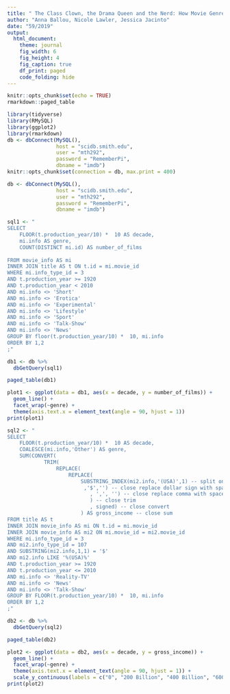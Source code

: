 ```yaml
---
title: " The Class Clown, the Drama Queen and the Nerd: How Movie Genres are mirroring our favorite High School Stereotypes "
author: "Anna Ballou, Nicole Lawler, Jessica Jacinto"
date: "59/2019"
output: 
  html_document:
    theme: journal
    fig_width: 6
    fig_height: 4
    fig_caption: true
    df_print: paged
    code_folding: hide
---
```


```r
knitr::opts_chunk$set(echo = TRUE)
rmarkdown::paged_table
```

```r
library(tidyverse)
library(RMySQL)
library(ggplot2)
library(rmarkdown)
db <- dbConnect(MySQL(), 
                host = "scidb.smith.edu", 
                user = "mth292", 
                password = "RememberPi", 
                dbname = "imdb")
knitr::opts_chunk$set(connection = db, max.print = 400)
```

```r
db <- dbConnect(MySQL(),
                host = "scidb.smith.edu",
                user = "mth292",
                password = "RememberPi",
                dbname = "imdb")
```
                
```r
sql1 <- "
SELECT 
	FLOOR(t.production_year/10) *  10 AS decade,
	mi.info AS genre, 
	COUNT(DISTINCT mi.id) AS number_of_films
    
FROM movie_info AS mi
INNER JOIN title AS t ON t.id = mi.movie_id
WHERE mi.info_type_id = 3
AND t.production_year >= 1920
AND t.production_year < 2010
AND mi.info <> 'Short'
AND mi.info <> 'Erotica'
AND mi.info <> 'Experimental'
AND mi.info <> 'Lifestyle'
AND mi.info <> 'Sport'
AND mi.info <> 'Talk-Show'
AND mi.info <> 'News'
GROUP BY floor(t.production_year/10) *  10, mi.info
ORDER BY 1,2
;"

db1 <- db %>%
  dbGetQuery(sql1)

paged_table(db1)
```

```r
plot1 <- ggplot(data = db1, aes(x = decade, y = number_of_films)) +
  geom_line() +
  facet_wrap(~genre) +
  theme(axis.text.x = element_text(angle = 90, hjust = 1))
print(plot1)
```


```r
sql2 <- "
SELECT 
	FLOOR(t.production_year/10) *  10 AS decade,
	COALESCE(mi.info,'Other') AS genre, 
    SUM(CONVERT(
			TRIM(
				REPLACE(
					REPLACE(
						SUBSTRING_INDEX(mi2.info,'(USA)',1) -- split on 'USA'
						 ,'$','') -- close replace dollar sign with space
                           , ',', '') -- close replace comma with space 
                           ) -- close trim
                           , signed) -- close convert
						) AS gross_income -- close sum
FROM title AS t
INNER JOIN movie_info AS mi ON t.id = mi.movie_id
INNER JOIN movie_info AS mi2 ON mi.movie_id = mi2.movie_id
WHERE mi.info_type_id = 3
AND mi2.info_type_id = 107
AND SUBSTRING(mi2.info,1,1) = '$'
AND mi2.info LIKE '%(USA)%'
AND t.production_year >= 1920
AND t.production_year <= 2010
AND mi.info <> 'Reality-TV'
AND mi.info <> 'News'
AND mi.info <> 'Talk-Show'
GROUP BY FLOOR(t.production_year/10) *  10, mi.info
ORDER BY 1,2
;"

db2 <- db %>%
  dbGetQuery(sql2)

paged_table(db2)
```

```r
plot2 <- ggplot(data = db2, aes(x = decade, y = gross_income)) +
  geom_line() +
  facet_wrap(~genre) +
  theme(axis.text.x = element_text(angle = 90, hjust = 1)) +
  scale_y_continuous(labels = c("0", "200 Billion", "400 Billion", "600 Billion"))
print(plot2)
```


